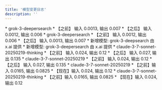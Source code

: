 ```yaml
---
title: '模型变更日志'
description: ''
---
```


<Update label="2025-03-21">
* grok-3-deepersearch
  * 【之前】 输入 0.0013, 输出 0.007
  * 【之后】 输入 0.0012, 输出 0.006
</Update>

<Update label="2025-03-21">
* grok-3-deepersearch
  * 【之前】 输入 0.0012, 输出 0.006
  * 【之后】 输入 0.0013, 输出 0.007
</Update>

<Update label="2025-03-21">
* 新增模型: grok-3-deepsearch 由 x.ai 提供
* 新增模型: grok-3-deepersearch 由 x.ai 提供
</Update>

<Update label="2025-03-17">
* claude-3-7-sonnet-20250219-thinking
  * 【之前】 输入 0.024, 输出 0.12
  * 【之后】 输入 0.027, 输出 0.135
* claude-3-7-sonnet-20250219
  * 【之前】 输入 0.024, 输出 0.12
  * 【之后】 输入 0.027, 输出 0.135
</Update>

<Update label="2025-03-14">
* claude-3-7-sonnet-20250219
  * 【之前】输入 0.0165, 输出 0.0825
  * 【现在】输入 0.024, 输出 0.12 
* claude-3-7-sonnet-20250219-thinking
  * 【之前】输入 0.0165, 输出 0.0825
  * 【现在】输入 0.024, 输出 0.12
</Update>
